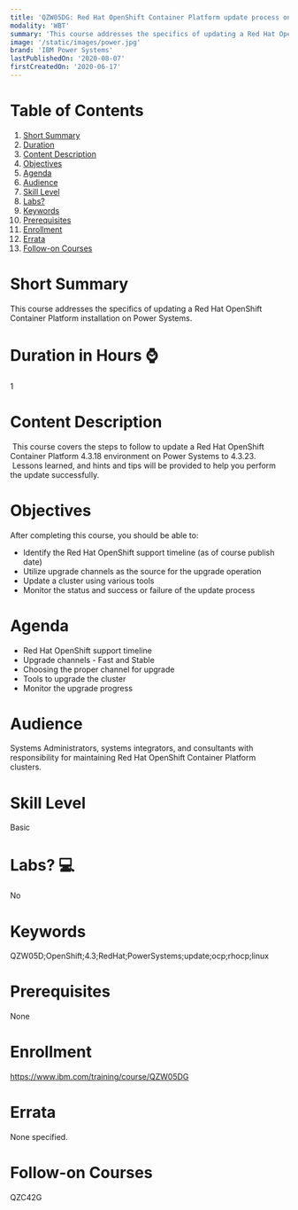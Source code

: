```yaml
---
title: 'QZW05DG: Red Hat OpenShift Container Platform update process on Power Systems'
modality: 'WBT'
summary: 'This course addresses the specifics of updating a Red Hat OpenShift Container Platform installation on Power Systems.'
image: '/static/images/power.jpg'
brand: 'IBM Power Systems'
lastPublishedOn: '2020-08-07'
firstCreatedOn: '2020-06-17'
---
```

# Table of Contents
1.  [Short Summary](#short-summary)
2.  [Duration](#duration-in-hours-)
3.  [Content Description](#content-description)
4.  [Objectives](#objectives)
5.  [Agenda](#agenda)
6.  [Audience](#audience)
7.  [Skill Level](#skill-level)
8.  [Labs?](#labs-)
9.  [Keywords](#keywords)
10. [Prerequisites](#prerequisites)
11. [Enrollment](#enrollment)
12. [Errata](#errata)
13. [Follow-on Courses](#follow-on-courses)

# Short Summary
This course addresses the specifics of updating a Red Hat OpenShift Container Platform installation on Power Systems.

# Duration in Hours ⌚
1

# Content Description
<p>&nbsp;This course covers the steps to follow to update a Red Hat OpenShift Container Platform 4.3.18 environment on Power Systems to 4.3.23. &nbsp;Lessons learned, and hints and tips will be provided to help you perform the update successfully.</p>

# Objectives
<p>After completing this course, you should be able to:</p><ul><li>Identify the Red Hat OpenShift support timeline (as of course publish date)</li><li>Utilize upgrade channels as the source for the upgrade operation</li><li>Update a cluster using various tools</li><li>Monitor the status and success or failure of the update process</li></ul>

# Agenda
<ul><li>Red Hat OpenShift support timeline</li><li>Upgrade channels - Fast and Stable</li><li>Choosing the proper channel for upgrade</li><li>Tools to upgrade the cluster</li><li>Monitor the upgrade progress</li></ul>

# Audience
<p>Systems Administrators, systems integrators, and consultants with responsibility for maintaining Red Hat OpenShift Container Platform clusters.</p>

# Skill Level
Basic

# Labs? 💻
No

# Keywords
QZW05D;OpenShift;4.3;RedHat;PowerSystems;update;ocp;rhocp;linux

# Prerequisites
<p>None</p>

# Enrollment
https://www.ibm.com/training/course/QZW05DG

# Errata
None specified.

# Follow-on Courses
QZC42G


